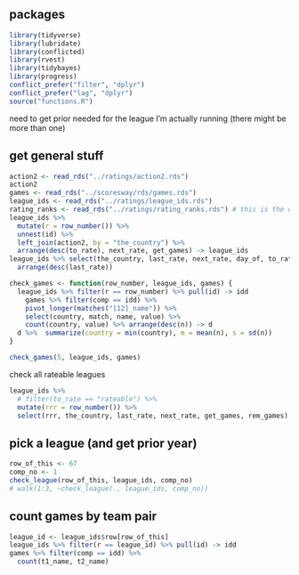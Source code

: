 ## packages

```r
library(tidyverse)
library(lubridate)
library(conflicted)
library(rvest)
library(tidybayes)
library(progress)
conflict_prefer("filter", "dplyr")
conflict_prefer("lag", "dplyr")
source("functions.R")
```

need to get prior needed for the league I'm actually running (there might be more than one)

## get general stuff

```r
action2 <- read_rds("../ratings/action2.rds")
action2
games <- read_rds("../scoresway/rds/games.rds")
league_ids <- read_rds("../ratings/league_ids.rds")
rating_ranks <- read_rds("../ratings/rating_ranks.rds") # this is the only place to get team names from
league_ids %>% 
  mutate(r = row_number()) %>% 
  unnest(id) %>% 
  left_join(action2, by = "the_country") %>% 
  arrange(desc(to_rate), next_rate, get_games) -> league_ids
league_ids %>% select(the_country, last_rate, next_rate, day_of, to_rate, get_games) %>% 
  arrange(desc(last_rate))
```

```r
check_games <- function(row_number, league_ids, games) {
  league_ids %>% filter(r == row_number) %>% pull(id) -> idd
    games %>% filter(comp == idd) %>% 
    pivot_longer(matches("[12]_name")) %>%
    select(country, match, name, value) %>% 
    count(country, value) %>% arrange(desc(n)) -> d
  d %>%  summarize(country = min(country), m = mean(n), s = sd(n))
}
```

```r
check_games(5, league_ids, games)
```


check all rateable leagues



```r
league_ids %>%
  # filter(to_rate == "rateable") %>%
  mutate(rrr = row_number()) %>% 
  select(rrr, the_country, last_rate, next_rate, get_games, rem_games)
```



## pick a league (and get prior year)




```r
row_of_this <- 67
comp_no <- 1
check_league(row_of_this, league_ids, comp_no)
# walk(1:3, ~check_league(., league_ids, comp_no))
```

## count games by team pair

```r
league_id <- league_ids$row[row_of_this]
league_ids %>% filter(r == league_id) %>% pull(id) -> idd
games %>% filter(comp == idd) %>% 
  count(t1_name, t2_name)
```



